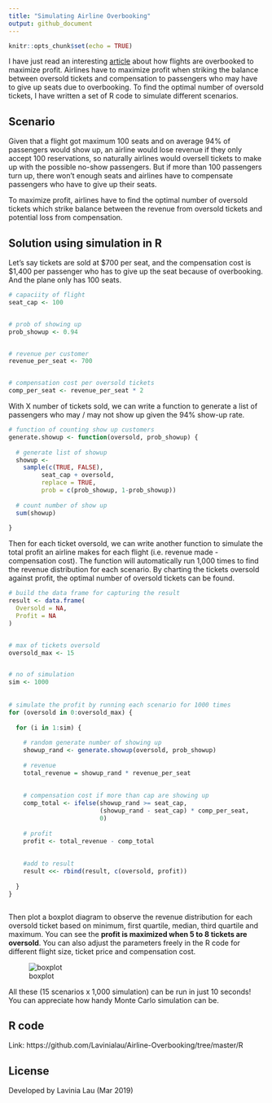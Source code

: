 ```yaml
---
title: "Simulating Airline Overbooking"
output: github_document
---
```


```r
knitr::opts_chunk$set(echo = TRUE)
```

I have just read an interesting [article](https://simonensemble.github.io/operations%20research/2018/07/24/airline-overbooking/?fbclid=IwAR0BRQy1hd2dmoxT_EJPpXZWlQYCiCKr_fjQ7NFhQHVf5Gvt0NMnQzOXh3g) about how flights are overbooked to maximize profit. Airlines have to maximize profit when striking the balance between oversold tickets and compensation to passengers who may have to give up seats due to overbooking. To find the optimal number of oversold tickets, I have written a set of R code to simulate different scenarios.

## Scenario

Given that a flight got maximum 100 seats and on average 94% of passengers would show up, an airline would lose revenue if they only accept 100 reservations, so naturally airlines would oversell tickets to make up with the possible no-show passengers. But if more than 100 passengers turn up, there won't enough seats and airlines have to compensate passengers who have to give up their seats. 

To maximize profit, airlines have to find the optimal number of oversold tickets which strike balance between the revenue from oversold tickets and potential loss from compensation.


## Solution using simulation in R

Let's say tickets are sold at $700 per seat, and the compensation cost is $1,400 per passenger who has to give up the seat because of overbooking. And the plane only has 100 seats.

```r

# capaciity of flight
seat_cap <- 100


# prob of showing up
prob_showup <- 0.94


# revenue per customer
revenue_per_seat <- 700


# compensation cost per oversold tickets
comp_per_seat <- revenue_per_seat * 2


```

With X number of tickets sold, we can write a function to generate a list of passengers who may / may not show up given the 94% show-up rate. 

```r

# function of counting show up customers
generate.showup <- function(oversold, prob_showup) {
  
  # generate list of showup
  showup <- 
    sample(c(TRUE, FALSE),
         seat_cap + oversold,
         replace = TRUE,
         prob = c(prob_showup, 1-prob_showup))
  
  # count number of show up
  sum(showup)
  
}

```


Then for each ticket oversold, we can write another function to simulate the total profit an airline makes for each flight (i.e. revenue made - compensation cost). The function will automatically run 1,000 times to find the revenue distribution for each scenario. By charting the tickets oversold against profit, the optimal number of oversold tickets can be found.

```r

# build the data frame for capturing the result
result <- data.frame(
  Oversold = NA,
  Profit = NA
)


# max of tickets oversold
oversold_max <- 15


# no of simulation
sim <- 1000
 
 
# simulate the profit by running each scenario for 1000 times
for (oversold in 0:oversold_max) {
  
  for (i in 1:sim) {
    
    # random generate number of showing up
    showup_rand <- generate.showup(oversold, prob_showup)
    
    # revenue
    total_revenue = showup_rand * revenue_per_seat
    
    
    # compensation cost if more than cap are showing up
    comp_total <- ifelse(showup_rand >= seat_cap,
                         (showup_rand - seat_cap) * comp_per_seat,
                         0)
    
    # profit
    profit <- total_revenue - comp_total
    
    
    #add to result
    result <<- rbind(result, c(oversold, profit))
    
  }
}



```


Then plot a boxplot diagram to observe the revenue distribution for each oversold ticket based on minimum, first quartile, median, third quartile and maximum. You can see the <b>profit is maximized when 5 to 8 tickets are oversold</b>. You can also adjust the parameters freely in the R code for different flight size, ticket price and compensation cost.

![boxplot](https://github.com/Lavinialau/Airline-Overbooking/blob/master/image/Rplot.png)


All these (15 scenarios x 1,000 simulation) can be run in just 10 seconds! You can appreciate how handy Monte Carlo simulation can be.

## R code
Link: https://github.com/Lavinialau/Airline-Overbooking/tree/master/R


## License
Developed by Lavinia Lau (Mar 2019)









